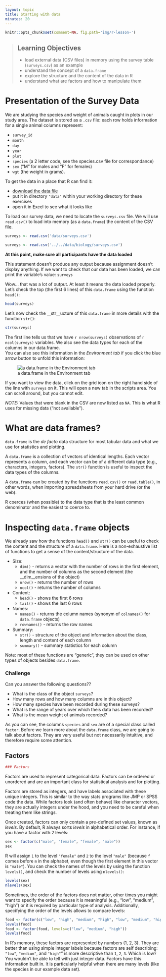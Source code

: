 ```yaml
---
layout: topic
title: Starting with data
minutes: 20
---
```


```r
knitr::opts_chunk$set(comment=NA, fig.path='img/r-lesson-')
```

> ## Learning Objectives
>
> * load external data (CSV files) in memory using the survey table
>  (`surveys.csv`) as an example
> * understand the concept of a `data.frame`
> * explore the structure and the content of the data in R
> * understand what are factors and how to manipulate them


# Presentation of the Survey Data


We are studying the species and weight of animals caught in plots in our study
area.  The dataset is stored as a `.csv` file: 
each row holds information for a
single animal
columns represent:  

* `survey_id` 
* `month`
* `day`
* `year`
* `plot`
* `species` (a 2 letter code, see the species.csv file for
correspondance)
* `sex` ("M" for males and "F" for females)
* `wgt` (the weight in grams).

To get the data in a place that R can find it: 

* [download the data file](http://emudrak.github.io/2015-01-15-cornell/data/biology/surveys.csv)
* put it in directory `"data"` within your working directory for these exercises
* open it in Excel to see what it looks like
 

To load our survey data, we need to locate the `surveys.csv` file. We will use
`read.csv()` to load into memory (as a `data.frame`) the content of the CSV
file.


```r
surveys <- read.csv('data/surveys.csv')
```

<!--- this chunk if for internal use so code in this lesson can be evaluated --->
```r
surveys <- read.csv('../../data/biology/surveys.csv')
```

__At this point, make sure all participants have the data loaded__

This statement doesn't produce any output because assignment doesn't display
anything. If we want to check that our data has been loaded, we can print the
variable's value: `surveys`

Wow... that was a lot of output. At least it means the data loaded
properly. Let's check the top (the first 6 lines) of this `data.frame` using the
function `head()`:

```r
head(surveys)
```

Let's now check the __str__ucture of this `data.frame` in more details with the
function `str()`:

```r
str(surveys)
```
The first line tells us that we have `r nrow(surveys)` observations of `r ncol(surveys)` variables. 
We also see the data types for each of the columns in our data.frame.  
You can also see this information in the *Environment tab* if you click the blue arrow button to unfold this information: 


![a data.frame in the Environment tab](img/r_data.frame_in_EnvirTab.png)

If you want to view the data, click on the grid icon on the right hand side of the line with `surveys` on it. This will open a new tab in the scripts area. You can scroll around, but you cannot edit. 

*NOTE:* Values that were blank in the CSV are now listed as `NA`. This is what R uses for missing data ("not available").

# What are data frames?

`data.frame` is the _de facto_ data structure for most tabular data and what we
use for statistics and plotting.

A `data.frame` is a collection of vectors of identical lengths. Each vector
represents a column, and each vector can be of a different data type (e.g.,
characters, integers, factors). The `str()` function is useful to inspect the
data types of the columns.

A `data.frame` can be created by the functions `read.csv()` or `read.table()`, in
other words, when importing spreadsheets from your hard drive (or the web).


   R coerces (when possible) to the data type that is the least common
   denominator and the easiest to coerce to.


# Inspecting `data.frame` objects

We already saw how the functions `head()` and `str()` can be useful to check the
content and the structure of a `data.frame`. Here is a non-exhaustive list of
functions to get a sense of the content/structure of the data.

* Size:
    * `dim()` - returns a vector with the number of rows in the first element, and
    the number of columns as the second element (the __dim__ensions of the object)
    * `nrow()` - returns the number of rows
    * `ncol()` - returns the number of columns
* Content:
    * `head()` - shows the first 6 rows
    * `tail()` - shows the last 6 rows
* Names:
    * `names()` - returns the column names (synonym of `colnames()` for `data.frame`
	objects)
   * `rownames()` - returns the row names
* Summary:
   * `str()` - structure of the object and information about the class, length and
	content of  each column
   * `summary()` - summary statistics for each column

Note: most of these functions are "generic", they can be used on other types of
objects besides `data.frame`.



### Challenge

Can you answer the following questions??

* What is the class of the object `surveys`?
* How many rows and how many columns are in this object?
* How many species have been recorded during these surveys?
* What is the range of years over which theis data has been recorded? 
* What is the mean weight of animals recorded? 





As you can see, the columns `species` and `sex` are of a special class called
`factor`. Before we learn more about the `data.frame` class, we are going to
talk about factors. They are very useful but not necessarily intuitive, and
therefore require some attention.


## Factors

```r
### Factors
```

Factors are used to represent categorical data. Factors can be ordered or
unordered and are an important class for statistical analysis and for plotting.

Factors are stored as integers, and have labels associated with these unique
integers. This is similar to the way stats programs like JMP or SPSS code the data.  While factors look (and often behave) like character vectors, they are
actually integers under the hood, and you need to be careful when treating them
like strings.

Once created, factors can only contain a pre-defined set values, known as
*levels*. By default, R always sorts *levels* in alphabetical order. For
instance, if you have a factor with 2 levels:

```r
sex <- factor(c("male", "female", "female", "male"))
sex
```

R will assign `1` to the level `"female"` and `2` to the level `"male"` (because
`f` comes before `m` in the alphabet, even though the first element in this vector is
`"male"`). You can check the names of the levels by using the function `levels()`, and check the
number of levels using `nlevels()`:

```r
levels(sex)
nlevels(sex)
```

Sometimes, the order of the factors does not matter, other times you might want
to specify the order because it is meaningful (e.g., "low", "medium", "high") or
it is required by particular type of analysis. Additionally, specifying the
order of the levels allows to compare levels:

```r
food <- factor(c("low", "high", "medium", "high", "low", "medium", "high"))
levels(food)
food <- factor(food, levels=c("low", "medium", "high"))
levels(food)

```

In R's memory, these factors are represented by numbers (1, 2, 3). They are
better than using simple integer labels because factors are self describing:
`"low"`, `"medium"`, and `"high"`" is more descriptive than `1`, `2`, `3`. Which
is low?  You wouldn't be able to tell with just integer data. Factors have this
information built in. It is particularly helpful when there are many levels
(like the species in our example data set).



